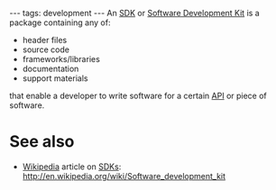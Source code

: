 ---
tags: development
---
An [[SDK]] or [[Software Development Kit]] is a package containing any of:

* header files
* source code
* frameworks/libraries
* documentation
* support materials

that enable a developer to write software for a certain [[API]] or piece of software.

= See also =

* [[Wikipedia]] article on [[SDKs]]: http://en.wikipedia.org/wiki/Software_development_kit
